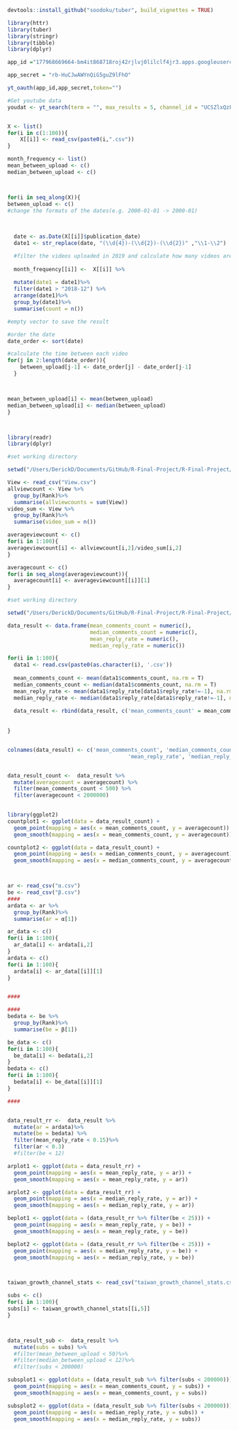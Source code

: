```r
devtools::install_github("soodoku/tuber", build_vignettes = TRUE)


```

```r
library(httr)
library(tuber)
library(stringr)
library(tibble)
library(dplyr)

app_id ="177968669664-bm4it868718roj42rjlvj0lilclf4jr3.apps.googleusercontent.com"

app_secret = "rb-HuCJwAWYnQiG5guZ9lFhO"

yt_oauth(app_id,app_secret,token="")

#Get youtube data
youdat <- yt_search(term = "", max_results = 5, channel_id = "UCSZlxQzFeHpZKKd7_HK-SIA")


X <- list()
for(i in c(1:100)){
    X[[i]] <- read_csv(paste0(i,".csv"))
}

month_frequency <- list()
mean_between_upload <- c()
median_between_upload <- c()



for(i in seq_along(X)){
between_upload <- c()
#change the formats of the dates(e.g. 2000-01-01 -> 2000-01)

  
  
  date <- as.Date(X[[i]]$publication_date)
  date1 <- str_replace(date, "(\\d{4})-(\\d{2})-(\\d{2})" ,"\\1-\\2")

  #filter the videos uploaded in 2019 and calculate how many videos are     uploaded per month
  
  month_frequency[[i]] <-  X[[i]] %>%
  
  mutate(date1 = date1)%>%
  filter(date1 > "2018-12") %>%
  arrange(date1)%>%
  group_by(date1)%>%
  summarise(count = n())

#empty vector to save the result

#order the date
date_order <- sort(date)

#calculate the time between each video
for(j in 2:length(date_order)){
    between_upload[j-1] <- date_order[j] - date_order[j-1]
  }



mean_between_upload[i] <- mean(between_upload)
median_between_upload[i] <- median(between_upload)
}




```





```r
library(readr)
library(dplyr)

#set working directory

setwd("/Users/DerickD/Documents/GitHub/R-Final-Project/R-Final-Project/data/tw/arranged")

View <- read_csv("View.csv")
allviewcount <- View %>%
  group_by(Rank)%>%
  summarise(allviewcounts = sum(View))
video_sum <- View %>%
  group_by(Rank)%>%
  summarise(video_sum = n())

averageviewcount <- c()
for(i in 1:100){
averageviewcount[i] <- allviewcount[i,2]/video_sum[i,2]
}

averagecount <- c()
for(i in seq_along(averageviewcount)){
  averagecount[i] <- averageviewcount[[i]][1]
}

#set working directory

setwd("/Users/DerickD/Documents/GitHub/R-Final-Project/R-Final-Project/data/tw/all_channel_video_stats/comments_data")

data_result <- data.frame(mean_comments_count = numeric(), 
                          median_comments_count = numeric(),
                          mean_reply_rate = numeric(),
                          median_reply_rate = numeric())

for(i in 1:100){
  data1 <- read.csv(paste0(as.character(i), '.csv'))
  
  mean_comments_count <- mean(data1$comments_count, na.rm = T)
  median_comments_count <- median(data1$comments_count, na.rm = T)
  mean_reply_rate <- mean(data1$reply_rate[data1$reply_rate!=-1], na.rm = T)
  median_reply_rate <- median(data1$reply_rate[data1$reply_rate!=-1], na.rm = T)
  
  data_result <- rbind(data_result, c('mean_comments_count' = mean_comments_count, 'median_comments_count' = median_comments_count, 'mean_reply_rate' = mean_reply_rate, 'median_reply_rate' = median_reply_rate), make.row.names = F)
  
  
}


colnames(data_result) <- c('mean_comments_count', 'median_comments_count', 
                                      'mean_reply_rate', 'median_reply_rate')


data_result_count <-  data_result %>%
  mutate(averagecount = averagecount) %>%
  filter(mean_comments_count < 500) %>%
  filter(averagecount < 2000000)
  

library(ggplot2)
countplot1 <- ggplot(data = data_result_count) +                                
  geom_point(mapping = aes(x = mean_comments_count, y = averagecount)) +
  geom_smooth(mapping = aes(x = mean_comments_count, y = averagecount))

countplot2 <- ggplot(data = data_result_count) +                                
  geom_point(mapping = aes(x = median_comments_count, y = averagecount)) +
  geom_smooth(mapping = aes(x = median_comments_count, y = averagecount))



ar <- read_csv("α.csv")
be <- read_csv("β.csv")
####
ardata <- ar %>%
  group_by(Rank)%>%
  summarise(ar = α[1])

ar_data <- c()
for(i in 1:100){
  ar_data[i] <- ardata[i,2]
}
ardata <- c()
for(i in 1:100){
  ardata[i] <- ar_data[[i]][1]
}


####

####
bedata <- be %>%
  group_by(Rank)%>%
  summarise(be = β[1])

be_data <- c()
for(i in 1:100){
  be_data[i] <- bedata[i,2]
}
bedata <- c()
for(i in 1:100){
  bedata[i] <- be_data[[i]][1]
}

####


data_result_rr <-  data_result %>%
  mutate(ar = ardata)%>%
  mutate(be = bedata) %>%
  filter(mean_reply_rate < 0.15)%>%
  filter(ar < 0.3)
  #filter(be < 12)

arplot1 <- ggplot(data = data_result_rr) +                                
  geom_point(mapping = aes(x = mean_reply_rate, y = ar)) +
  geom_smooth(mapping = aes(x = mean_reply_rate, y = ar))

arplot2 <- ggplot(data = data_result_rr) +                                
  geom_point(mapping = aes(x = median_reply_rate, y = ar)) +
  geom_smooth(mapping = aes(x = median_reply_rate, y = ar))

beplot1 <- ggplot(data = (data_result_rr %>% filter(be < 25))) +                                
  geom_point(mapping = aes(x = mean_reply_rate, y = be)) +
  geom_smooth(mapping = aes(x = mean_reply_rate, y = be))

beplot2 <- ggplot(data = (data_result_rr %>% filter(be < 25))) +                                
  geom_point(mapping = aes(x = median_reply_rate, y = be)) +
  geom_smooth(mapping = aes(x = median_reply_rate, y = be))



taiwan_growth_channel_stats <- read_csv("taiwan_growth_channel_stats.csv")

subs <- c()
for(i in 1:100){
subs[i] <- taiwan_growth_channel_stats[[i,5]]
}



data_result_sub <-  data_result %>%
  mutate(subs = subs) %>%
  #filter(mean_between_upload < 50)%>%
  #filter(median_between_upload < 12)%>%
  #filter(subs < 200000)

subsplot1 <- ggplot(data = (data_result_sub %>% filter(subs < 200000))) +                                
  geom_point(mapping = aes(x = mean_comments_count, y = subs)) +
  geom_smooth(mapping = aes(x = mean_comments_count, y = subs))

subsplot2 <- ggplot(data = (data_result_sub %>% filter(subs < 200000))) +                                
  geom_point(mapping = aes(x = median_reply_rate, y = subs)) +
  geom_smooth(mapping = aes(x = median_reply_rate, y = subs))

```